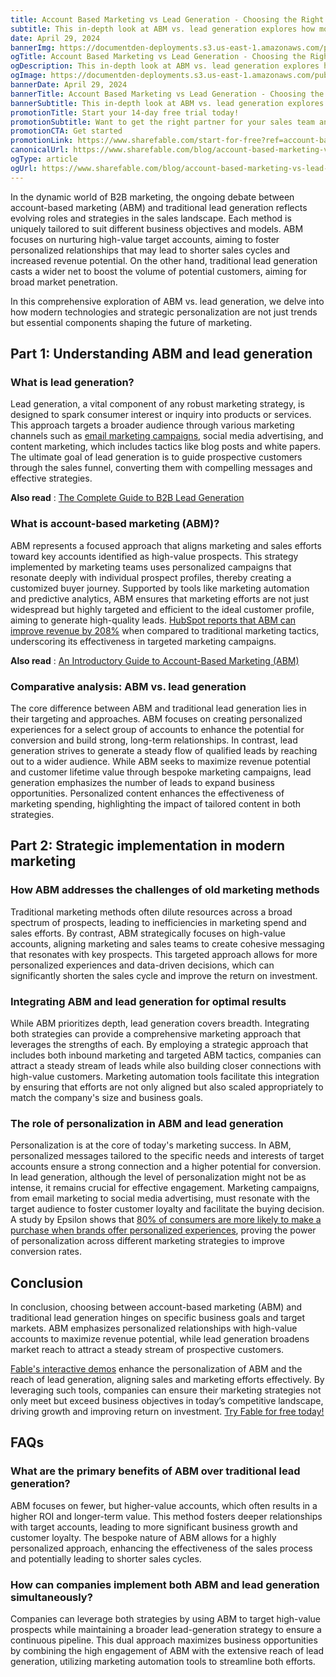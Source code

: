 ```yaml
---
title: Account Based Marketing vs Lead Generation - Choosing the Right Strategy
subtitle: This in-depth look at ABM vs. lead generation explores how modern technologies and strategic personalization are essential components shaping the future of marketing.
date: April 29, 2024
bannerImg: https://documentden-deployments.s3.us-east-1.amazonaws.com/public/12b68389-d4b1-45ad-bba7-24b0bba42e3e
ogTitle: Account Based Marketing vs Lead Generation - Choosing the Right Strategy
ogDescription: This in-depth look at ABM vs. lead generation explores how modern technologies and strategic personalization are essential components shaping the future of marketing.
ogImage: https://documentden-deployments.s3.us-east-1.amazonaws.com/public/12b68389-d4b1-45ad-bba7-24b0bba42e3e
bannerDate: April 29, 2024
bannerTitle: Account Based Marketing vs Lead Generation - Choosing the Right Strategy
bannerSubtitle: This in-depth look at ABM vs. lead generation explores how modern technologies and strategic personalization are essential components shaping the future of marketing.
promotionTitle: Start your 14-day free trial today!
promotionSubtitle: Want to get the right partner for your sales team and close more deals?
promotionCTA: Get started
promotionLink: https://www.sharefable.com/start-for-free?ref=account-based-marketing-vs-lead-generation-choosing-the-right-strategy
canonicalUrl: https://www.sharefable.com/blog/account-based-marketing-vs-lead-generation-choosing-the-right-strategy
ogType: article
ogUrl: https://www.sharefable.com/blog/account-based-marketing-vs-lead-generation-choosing-the-right-strategy
---
```


In the dynamic world of B2B marketing, the ongoing debate between account-based marketing (ABM) and traditional lead generation reflects evolving roles and strategies in the sales landscape. Each method is uniquely tailored to suit different business objectives and models. ABM focuses on nurturing high-value target accounts, aiming to foster personalized relationships that may lead to shorter sales cycles and increased revenue potential. On the other hand, traditional lead generation casts a wider net to boost the volume of potential customers, aiming for broad market penetration.

In this comprehensive exploration of ABM vs. lead generation, we delve into how modern technologies and strategic personalization are not just trends but essential components shaping the future of marketing.

## Part 1: Understanding ABM and lead generation

### What is lead generation?

Lead generation, a vital component of any robust marketing strategy, is designed to spark consumer interest or inquiry into products or services. This approach targets a broader audience through various marketing channels such as [email marketing campaigns](https://www.sharefable.com/blog/navigating-the-b2b-landscape-email-marketing-essentials-for-business-growth?ref=account-based-marketing-vs-lead-generation-choosing-the-right-strategy), social media advertising, and content marketing, which includes tactics like blog posts and white papers. The ultimate goal of lead generation is to guide prospective customers through the sales funnel, converting them with compelling messages and effective strategies. 

**Also read** : [The Complete Guide to B2B Lead Generation](https://www.sharefable.com/blog/the-complete-guide-to-b2b-lead-generation?ref=account-based-marketing-vs-lead-generation-choosing-the-right-strategy)

### What is account-based marketing (ABM)?

ABM represents a focused approach that aligns marketing and sales efforts toward key accounts identified as high-value prospects. This strategy implemented by marketing teams uses personalized campaigns that resonate deeply with individual prospect profiles, thereby creating a customized buyer journey. Supported by tools like marketing automation and predictive analytics, ABM ensures that marketing efforts are not just widespread but highly targeted and efficient to the ideal customer profile, aiming to generate high-quality leads. <a href="https://blog.hubspot.com/sales/sales-marketing-alignment-increases-revenue-infographic" rel="nofollow">HubSpot reports that ABM can improve revenue by 208%</a> when compared to traditional marketing tactics, underscoring its effectiveness in targeted marketing campaigns.

**Also read** : [An Introductory Guide to Account-Based Marketing (ABM)](https://www.sharefable.com/blog/introductory-guide-to-account-based-marketing?ref=account-based-marketing-vs-lead-generation-choosing-the-right-strategy)

### Comparative analysis: ABM vs. lead generation

The core difference between ABM and traditional lead generation lies in their targeting and approaches. ABM focuses on creating personalized experiences for a select group of accounts to enhance the potential for conversion and build strong, long-term relationships. In contrast, lead generation strives to generate a steady flow of qualified leads by reaching out to a wider audience. While ABM seeks to maximize revenue potential and customer lifetime value through bespoke marketing campaigns, lead generation emphasizes the number of leads to expand business opportunities.  Personalized content enhances the effectiveness of marketing spending, highlighting the impact of tailored content in both strategies.

## Part 2: Strategic implementation in modern marketing

### How ABM addresses the challenges of old marketing methods

Traditional marketing methods often dilute resources across a broad spectrum of prospects, leading to inefficiencies in marketing spend and sales efforts. By contrast, ABM strategically focuses on high-value accounts, aligning marketing and sales teams to create cohesive messaging that resonates with key prospects. This targeted approach allows for more personalized experiences and data-driven decisions, which can significantly shorten the sales cycle and improve the return on investment. 

### Integrating ABM and lead generation for optimal results

While ABM prioritizes depth, lead generation covers breadth. Integrating both strategies can provide a comprehensive marketing approach that leverages the strengths of each. By employing a strategic approach that includes both inbound marketing and targeted ABM tactics, companies can attract a steady stream of leads while also building closer connections with high-value customers. Marketing automation tools facilitate this integration by ensuring that efforts are not only aligned but also scaled appropriately to match the company's size and business goals.

### The role of personalization in ABM and lead generation

Personalization is at the core of today's marketing success. In ABM, personalized messages tailored to the specific needs and interests of target accounts ensure a strong connection and a higher potential for conversion. In lead generation, although the level of personalization might not be as intense, it remains crucial for effective engagement. Marketing campaigns, from email marketing to social media advertising, must resonate with the target audience to foster customer loyalty and facilitate the buying decision. A study by Epsilon shows that <a href="https://www.epsilon.com/us/about-us/pressroom/new-epsilon-research-indicates-80-of-consumers-are-more-likely-to-make-a-purchase-when-brands-offer-personalized-experiences" rel="nofollow">80% of consumers are more likely to make a purchase when brands offer personalized experiences</a>, proving the power of personalization across different marketing strategies to improve conversion rates.

## Conclusion

In conclusion, choosing between account-based marketing (ABM) and traditional lead generation hinges on specific business goals and target markets. ABM emphasizes personalized relationships with high-value accounts to maximize revenue potential, while lead generation broadens market reach to attract a steady stream of prospective customers. 

[Fable's interactive demos](https://www.sharefable.com/?ref=account-based-marketing-vs-lead-generation-choosing-the-right-strategy) enhance the personalization of ABM and the reach of lead generation, aligning sales and marketing efforts effectively. By leveraging such tools, companies can ensure their marketing strategies not only meet but exceed business objectives in today’s competitive landscape, driving growth and improving return on investment. [Try Fable for free today!](https://www.sharefable.com/start-for-free?ref=account-based-marketing-vs-lead-generation-choosing-the-right-strategy)

## FAQs

### What are the primary benefits of ABM over traditional lead generation?

ABM focuses on fewer, but higher-value accounts, which often results in a higher ROI and longer-term value. This method fosters deeper relationships with target accounts, leading to more significant business growth and customer loyalty. The bespoke nature of ABM allows for a highly personalized approach, enhancing the effectiveness of the sales process and potentially leading to shorter sales cycles.

### How can companies implement both ABM and lead generation simultaneously?

Companies can leverage both strategies by using ABM to target high-value prospects while maintaining a broader lead-generation strategy to ensure a continuous pipeline. This dual approach maximizes business opportunities by combining the high engagement of ABM with the extensive reach of lead generation, utilizing marketing automation tools to streamline both efforts.



